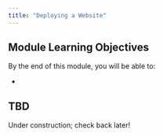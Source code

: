 ```yaml
---
title: "Deploying a Website"
---
```


## Module Learning Objectives

By the end of this module, you will be able to:

- <u></u>

## TBD

Under construction; check back later!
